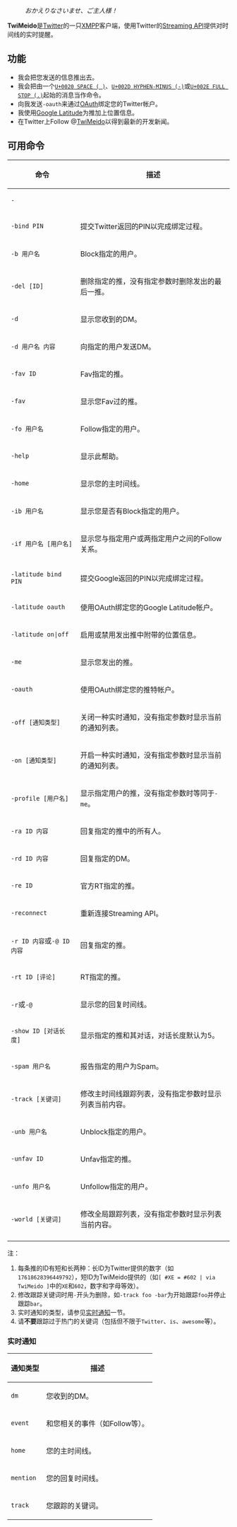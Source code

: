 : ''おかえりなさいませ、ご主人様！''

'''TwiMeido'''是[https://twitter.com Twitter]的一只[http://xmpp.org XMPP]客户端，使用Twitter的[https://dev.twitter.com/pages/user_streams Streaming API]提供对时间线的实时提醒。

== 功能 ==

* 我会把您发送的信息推出去。
* 我会把由一个[http://www.unicode.org/cgi-bin/GetUnihanData.pl?codepoint=U+0020 <code>U+0020 SPACE ( )</code>]、[http://www.unicode.org/cgi-bin/GetUnihanData.pl?codepoint=U+002D <code>U+002D HYPHEN-MINUS (-)</code>]或[http://www.unicode.org/cgi-bin/GetUnihanData.pl?codepoint=U+002E <code>U+002E FULL STOP (.)</code>]起始的消息当作命令。
* 向我发送<code>-oauth</code>来通过[https://support.twitter.com/articles/76052 OAuth]绑定您的Twitter帐户。
* 我使用[https://www.google.com/latitude Google Latitude]为推加上位置信息。
* 在Twitter上Follow @[https://twitter.com/TwiMeido TwiMeido]以得到最新的开发新闻。

== 可用命令 ==

{|
! 命令 !! 描述
|-
| <code>-!!</code> || 重复执行发送的上一行（在遇到鲸鱼时较有用）。
|-
| <code>-bind PIN</code> || 提交Twitter返回的PIN以完成绑定过程。
|-
| <code>-b 用户名</code> || Block指定的用户。
|-
| <code>-del [ID]</code> || 删除指定的推，没有指定参数时删除发出的最后一推。
|-
| <code>-d</code> || 显示您收到的DM。
|-
| <code>-d 用户名 内容</code> || 向指定的用户发送DM。
|-
| <code>-fav ID</code> || Fav指定的推。
|-
| <code>-fav</code> || 显示您Fav过的推。
|-
| <code>-fo 用户名</code> || Follow指定的用户。
|-
| <code>-help</code> || 显示此帮助。
|-
| <code>-home</code> || 显示您的主时间线。
|-
| <code>-ib 用户名</code> || 显示您是否有Block指定的用户。
|-
| <code>-if 用户名 [用户名]</code> || 显示您与指定用户或两指定用户之间的Follow关系。
|-
| <code>-latitude bind PIN</code> || 提交Google返回的PIN以完成绑定过程。
|-
| <code>-latitude oauth</code> || 使用OAuth绑定您的Google Latitude帐户。
|-
| <code>-latitude on|off</code> || 启用或禁用发出推中附带的位置信息。
|-
| <code>-me</code> || 显示您发出的推。
|-
| <code>-oauth</code> || 使用OAuth绑定您的推特帐户。
|-
| <code>-off [通知类型]</code> || 关闭一种实时通知，没有指定参数时显示当前的通知列表。
|-
| <code>-on [通知类型]</code> || 开启一种实时通知，没有指定参数时显示当前的通知列表。
|-
| <code>-profile [用户名]</code> || 显示指定用户的推，没有指定参数时等同于<code>-me</code>。
|-
| <code>-ra ID 内容</code> || 回复指定的推中的所有人。
|-
| <code>-rd ID 内容</code> || 回复指定的DM。
|-
| <code>-re ID</code> || 官方RT指定的推。
|-
| <code>-reconnect</code> || 重新连接Streaming API。
|-
| <code>-r ID 内容</code>或<code>-@ ID 内容</code> || 回复指定的推。
|-
| <code>-rt ID [评论]</code> || RT指定的推。
|-
| <code>-r</code>或<code>-@</code> || 显示您的回复时间线。
|-
| <code>-show ID [对话长度]</code> || 显示指定的推和其对话，对话长度默认为5。
|-
| <code>-spam 用户名</code> || 报告指定的用户为Spam。
|-
| <code>-track [关键词]</code> || 修改主时间线跟踪列表，没有指定参数时显示列表当前内容。
|-
| <code>-unb 用户名</code> || Unblock指定的用户。
|-
| <code>-unfav ID</code> || Unfav指定的推。
|-
| <code>-unfo 用户名</code> || Unfollow指定的用户。
|-
| <code>-world [关键词]</code> || 修改全局跟踪列表，没有指定参数时显示列表当前内容。
|-
|}

注：
# 每条推的ID有短和长两种：长ID为Twitter提供的数字（如<code>17618628396449792</code>），短ID为TwiMeido提供的（如<code>[ #XE = #602 | via TwiMeido ]</code>中的<code>XE</code>和<code>602</code>，数字和字母等效）。
# 修改跟踪关键词时用<code>-</code>开头为删除，如<code>-track foo -bar</code>为开始跟踪<code>foo</code>并停止跟踪<code>bar</code>。
# 实时通知的类型，请参见[[#实时通知|实时通知]]一节。
# 请'''不要'''跟踪过于热门的关键词（包括但不限于<code>Twitter</code>、<code>is</code>、<code>awesome</code>等）。

=== 实时通知 ===

{|
! 通知类型 !! 描述
|-
| <code>dm</code> || 您收到的DM。
|-
| <code>event</code> || 和您相关的事件（如Follow等）。
|-
| <code>home</code> || 您的主时间线。
|-
| <code>mention</code> || 您的回复时间线。
|-
| <code>track</code> || 您跟踪的关键词。
|}
